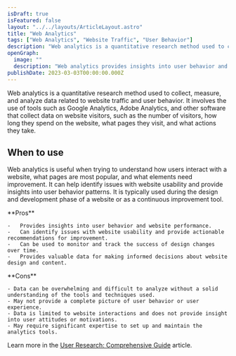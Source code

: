 ```yaml
---
isDraft: true
isFeatured: false
layout: "../../layouts/ArticleLayout.astro"
title: "Web Analytics"
tags: ["Web Analytics", "Website Traffic", "User Behavior"]
description: "Web analytics is a quantitative research method used to collect, measure, and analyze data related to website traffic and user behavior. It can help identify issues with website usability and provide actionable recommendations for improvement."
openGraph:
  image: ""
  description: "Web analytics provides insights into user behavior and website performance, identifying issues with website usability and actionable recommendations for improvement."
publishDate: 2023-03-03T00:00:00.000Z
---
```


Web analytics is a quantitative research method used to collect, measure, and analyze data related to website traffic and user behavior. It involves the use of tools such as Google Analytics, Adobe Analytics, and other software that collect data on website visitors, such as the number of visitors, how long they spend on the website, what pages they visit, and what actions they take.

## When to use

Web analytics is useful when trying to understand how users interact with a website, what pages are most popular, and what elements need improvement. It can help identify issues with website usability and provide insights into user behavior patterns. It is typically used during the design and development phase of a website or as a continuous improvement tool.

<div class="mt-8 mb-8 grid grid-cols-2 divide-x overflow-hidden rounded-md border">
  <div class="py-6 px-10 space-y-4">
    **Pros**

    -   Provides insights into user behavior and website performance.
    -   Can identify issues with website usability and provide actionable recommendations for improvement.
    -   Can be used to monitor and track the success of design changes over time.
    -   Provides valuable data for making informed decisions about website design and content.

  </div>
  <div class="py-6 px-10 space-y-4">
    **Cons**

    - Data can be overwhelming and difficult to analyze without a solid understanding of the tools and techniques used.
    - May not provide a complete picture of user behavior or user experience.
    - Data is limited to website interactions and does not provide insight into user attitudes or motivations.
    - May require significant expertise to set up and maintain the analytics tools.

  </div>
</div>

Learn more in the [User Research: Comprehensive Guide](/blog/user-research-comprehensive-guide/) article.
